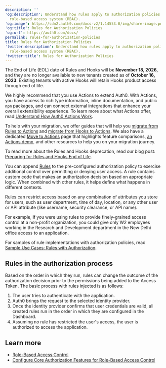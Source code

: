 ---
description: ''
'og:description': Understand how rules apply to authorization policies and Auth0's
  role-based access system (RBAC).
'og:image': https://cdn2.auth0.com/docs-v2/1.14553.0/img/share-image.png
'og:title': Rules for Authorization Policies
'og:url': https://auth0.com/docs/
permalink: rules-for-authorization-policies
title: Rules for Authorization Policies
'twitter:description': Understand how rules apply to authorization policies and Auth0's
  role-based access system (RBAC).
'twitter:title': Rules for Authorization Policies
---
<Warning>

The End of Life (EOL) date of Rules and Hooks will be **November 18, 2026**, and they are no longer available to new tenants created as of **October 16, 2023**. Existing tenants with active Hooks will retain Hooks product access through end of life.

We highly recommend that you use Actions to extend Auth0. With Actions, you have access to rich type information, inline documentation, and public `npm` packages, and can connect external integrations that enhance your overall extensibility experience. To learn more about what Actions offer, read [Understand How Auth0 Actions Work](/docs/customize/actions/actions-overview).

To help with your migration, we offer guides that will help you [migrate from Rules to Actions](/docs/customize/actions/migrate/migrate-from-rules-to-actions) and [migrate from Hooks to Actions](/docs/customize/actions/migrate/migrate-from-hooks-to-actions). We also have a dedicated [Move to Actions](https://auth0.com/extensibility/movetoactions) page that highlights feature comparisons, [an Actions demo](https://www.youtube.com/watch?v=UesFSY1klrI), and other resources to help you on your migration journey.

To read more about the Rules and Hooks deprecation, read our blog post: [Preparing for Rules and Hooks End of Life](https://auth0.com/blog/preparing-for-rules-and-hooks-end-of-life/).

</Warning>

You can append [Rules](/docs/customize/rules) to the pre-configured authorization policy to exercise additional control over permitting or denying user access. A rule contains custom code that makes an authorization decision based on appropriate logic. When combined with other rules, it helps define what happens in different contexts.

Rules can restrict access based on any combination of attributes you store for users, such as user department, time of day, location, or any other user or API attribute (like username, security clearance, or API name).

For example, if you were using rules to provide finely-grained access control at a non-profit organization, you could give only W2 employees working in the Research and Development department in the New Delhi office access to an application.

For samples of rule implementations with authorization policies, read [Sample Use Cases: Rules with Authorization](/docs/manage-users/access-control/sample-use-cases-rules-with-authorization).

## Rules in the authorization process

Based on the order in which they run, rules can change the outcome of the authorization decision prior to the permissions being added to the <Tooltip tip="Access Token: Authorization credential, in the form of an opaque string or JWT, used to access an API." cta="View Glossary" href="/docs/glossary?term=Access+Token">Access Token</Tooltip>. The basic process with rules injected is as follows:

1. The user tries to authenticate with the application.
2. Auth0 brings the request to the selected identity provider.
3. Once the identity provider confirms that user credentials are valid, all created rules run in the order in which they are configured in the Dashboard.
4. Assuming no rule has restricted the user's access, the user is authorized to access the application.

## Learn more

* [Role-Based Access Control](/docs/manage-users/access-control/rbac)
* [Configure Core Authorization Features for Role-Based Access Control](/docs/manage-users/access-control/configure-core-rbac)